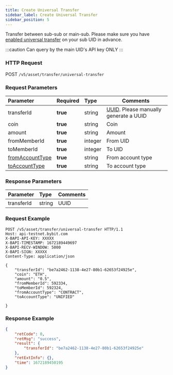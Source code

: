 ```yaml
---
title: Create Universal Transfer
sidebar_label: Create Universal Transfer
sidebar_position: 5
---
```



Transfer between sub-sub or main-sub. Please make sure you have [enabled universal transfer](enable-unitransfer-subuid#) on your sub UID in advance.

:::caution
Can query by the main UID's API key ONLY
:::

### HTTP Request
POST `/v5/asset/transfer/universal-transfer`

### Request Parameters
| Parameter | Required | Type | Comments|
|:----- |:-------|:-----|------ |
|transferId |**true** |string |[UUID](https://www.uuidgenerator.net/dev-corner). Please manually generate a UUID |
|coin |**true** |string |Coin |
|amount |**true** |string |Amount |
|fromMemberId |**true** |integer |From UID |
|toMemberId |**true** |integer |To UID |
|[fromAccountType](../enum#accounttype) |**true** |string |From account type |
|[toAccountType](../enum#accounttype) |**true** |string |To account type |

### Response Parameters
| Parameter | Type | Comments|
|:----- |:-----|----- |
|transferId |string|UUID |

### Request Example

```http
POST /v5/asset/transfer/universal-transfer HTTP/1.1
Host: api-testnet.bybit.com
X-BAPI-API-KEY: XXXXX
X-BAPI-TIMESTAMP: 1672189449697
X-BAPI-RECV-WINDOW: 5000
X-BAPI-SIGN: XXXXX
Content-Type: application/json

{
    "transferId": "be7a2462-1138-4e27-80b1-62653f24925e",
    "coin": "ETH",
    "amount": "0.5",
    "fromMemberId": 592334,
    "toMemberId": 592324,
    "fromAccountType": "CONTRACT",
    "toAccountType": "UNIFIED"

}
```

### Response Example

```json
{
    "retCode": 0,
    "retMsg": "success",
    "result": {
        "transferId": "be7a2462-1138-4e27-80b1-62653f24925e"
    },
    "retExtInfo": {},
    "time": 1672189450195
}
```